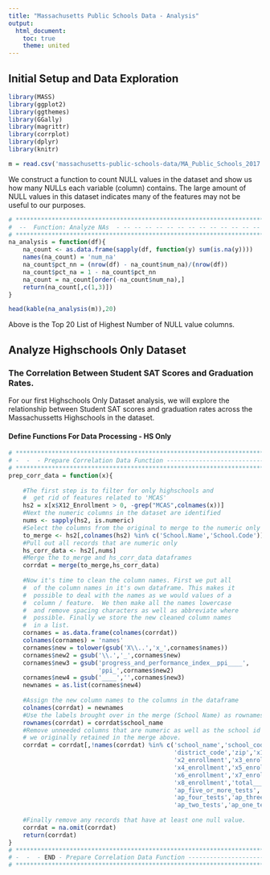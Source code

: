 ```yaml
---
title: "Massachusetts Public Schools Data - Analysis"
output:
  html_document:
    toc: true
    theme: united
---
```


## Initial Setup and Data Exploration

```r
library(MASS)
library(ggplot2)
library(ggthemes)
library(GGally)
library(magrittr)
library(corrplot)
library(dplyr)
library(knitr)

m = read.csv('massachusetts-public-schools-data/MA_Public_Schools_2017.csv')
```

We construct a function to count NULL values in the dataset and show us how many NULLs each variable (column) contains. The large amount of NULL values in this dataset indicates many of the features may not be useful to our purposes.  

```r
# ********************************************************************************
#  --  Function: Analyze NAs  - -- -- -- -- -- -- -- -- -- -- -- -- -- -- -- #
# ********************************************************************************
na_analysis = function(df){
    na_count <- as.data.frame(sapply(df, function(y) sum(is.na(y))))
    names(na_count) = 'num_na'
    na_count$pct_nn = (nrow(df) - na_count$num_na)/(nrow(df))
    na_count$pct_na = 1 - na_count$pct_nn
    na_count = na_count[order(-na_count$num_na),]
    return(na_count[,c(1,3)])
}

head(kable(na_analysis(m)),20)
```
Above is the Top 20 List of Highest Number of NULL value columns.


## Analyze Highschools Only Dataset

### The Correlation Between Student SAT Scores and Graduation Rates.

For our first Highschools Only Dataset analysis, we will explore the relationship between Student SAT scores and graduation rates across the Massachussetts Highschools in the dataset.  

#### Define Functions For Data Processing - HS Only



```r


# ********************************************************************************
# -  -  - Prepare Correlation Data Function -------------------------------------- #
# ********************************************************************************
prep_corr_data = function(x){
    
    #The first step is to filter for only highschools and 
    #  get rid of features related to 'MCAS'
    hs2 = x[x$X12_Enrollment > 0, -grep("MCAS",colnames(x))]
    #Next the numeric columns in the dataset are identified
    nums <- sapply(hs2, is.numeric)
    #Select the columns from the original to merge to the numeric only data
    to_merge <- hs2[,colnames(hs2) %in% c('School.Name','School.Code')]
    #Pull out all records that are numeric only
    hs_corr_data <- hs2[,nums]    
    #Merge the to_merge and hs_corr_data dataframes
    corrdat = merge(to_merge,hs_corr_data)
    
    #Now it's time to clean the column names. First we put all
    #  of the column names in it's own dataframe. This makes it
    #  possible to deal with the names as we would values of a
    #  column / feature.  We then make all the names lowercase
    #  and remove spacing characters as well as abbreviate where
    #  possible. Finally we store the new cleaned column names
    #  in a list.  
    cornames = as.data.frame(colnames(corrdat))
    colnames(cornames) = 'names'
    cornames$new = tolower(gsub('X\\..','x_',cornames$names))
    cornames$new2 = gsub('\\.','_',cornames$new)
    cornames$new3 = gsub('progress_and_performance_index__ppi____',
                         'ppi_',cornames$new2)
    cornames$new4 = gsub('____','',cornames$new3)
    newnames = as.list(cornames$new4)
    
    #Assign the new column names to the columns in the dataframe
    colnames(corrdat) = newnames
    #Use the labels brought over in the merge (School Name) as rownames
    rownames(corrdat) = corrdat$school_name
    #Remove unneeded columns that are numeric as well as the school id labels
    # we originally retained in the merge above. 
    corrdat = corrdat[,!names(corrdat) %in% c('school_name','school_code',
                                              'district_code','zip','x1_enrollment',
                                              'x2_enrollment','x3_enrollment',
                                              'x4_enrollment','x5_enrollment',
                                              'x6_enrollment','x7_enrollment',
                                              'x8_enrollment','total___of_classes',
                                              'ap_five_or_more_tests',
                                              'ap_four_tests','ap_three_tests',
                                              'ap_two_tests','ap_one_test')]
    
    #Finally remove any records that have at least one null value.   
    corrdat = na.omit(corrdat)
    return(corrdat)
}
# ********************************************************************************
# -  -  - END - Prepare Correlation Data Function --------------------------------- #
# ********************************************************************************


```
